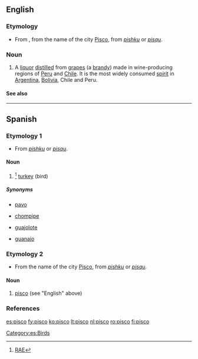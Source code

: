 ==English==

===Etymology===
* From {{etyl|es}}, from the name of the city [[w:Pisco, Peru|Pisco]], from {{etyl|qwe|en}} ''[[pishku]]'' or ''[[pisqu]]''.

===Noun===
{{en-noun}}

# A [[liquor]] [[distilled]] from [[grape]]s (a [[brandy]]) made in wine-producing regions of [[w:Peru|Peru]] and [[w:Chile|Chile]].  It is the most widely consumed [[spirit]] in [[w:Argentina|Argentina]], [[w:Bolivia|Bolivia]], Chile and Peru.

====See also====
{{projectlinks
|pedia}}

----

==Spanish==

===Etymology 1===
* From {{etyl|qwe|es}} ''[[pishku]]'' or ''[[pisqu]]''.

====Noun====
{{es-noun-m}}

# {{context|Venezuela|Colombia}}<ref>[http://buscon.rae.es/draeI/SrvltConsulta?TIPO_BUS=3&LEMA=pisco RAE]</ref> [[turkey]] (bird)

=====Synonyms=====
* [[pavo]]
* {{italbrac|Mexico|Central America}} [[chompipe]] {{m}}
* {{italbrac|Mexico|Central America}} [[guajolote]] {{m}}
* {{italbrac|Cuba}} [[guanajo]] {{m}}

===Etymology 2===
* From the name of the city [[w:Pisco, Peru|Pisco]], from {{etyl|qwe|es}} ''[[pishku]]'' or ''[[pisqu]]''.

====Noun====
{{es-noun-m}}

# [[#English|pisco]] (see "English" above)

===References===
<references />

[[Category:es:Birds]]

[[es:pisco]]
[[fy:pisco]]
[[ko:pisco]]
[[lt:pisco]]
[[nl:pisco]]
[[ro:pisco]]
[[fi:pisco]]